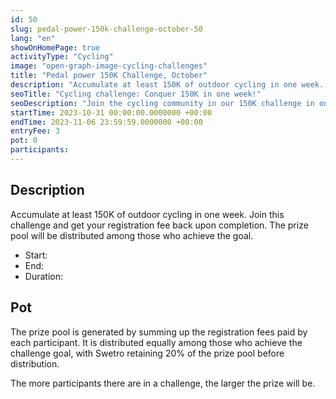 ```yaml
---
id: 50
slug: pedal-power-150k-challenge-october-50
lang: "en"
showOnHomePage: true
activityType: "Cycling"
image: "open-graph-image-cycling-challenges"
title: "Pedal power 150K Challenge, October"
description: "Accumulate at least 150K of outdoor cycling in one week. Join this challenge and get your registration fee back upon completion. The prize pool will be distributed among those who achieve the goal."
seoTitle: "Cycling challenge: Conquer 150K in one week!"
seoDescription: "Join the cycling community in our 150K challenge in one week, connect with cyclists from all over the world and enjoy the route. Sign up today!"
startTime: 2023-10-31 00:00:00.0000000 +00:00
endTime: 2023-11-06 23:59:59.0000000 +00:00
entryFee: 3
pot: 0
participants:
---
```



## Description

Accumulate at least 150K of outdoor cycling in one week. Join this challenge and get your registration fee back upon completion. The prize pool will be distributed among those who achieve the goal.

- Start: <ChallengeDate date={frontmatter.startTime} lang={frontmatter.lang} showTime="true" client:load />
- End: <ChallengeDate date={frontmatter.endTime} lang={frontmatter.lang} showTime="true" client:load />
- Duration: <ChallengeDuration startTime={frontmatter.startTime} endTime={frontmatter.endTime} lang={frontmatter.lang} client:load />

## Pot

The prize pool is generated by summing up the registration fees paid by each participant. It is distributed equally among those who achieve the challenge goal, with Swetro retaining 20% of the prize pool before distribution.

The more participants there are in a challenge, the larger the prize will be.
